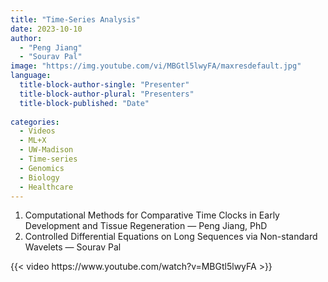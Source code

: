 ```yaml
---
title: "Time-Series Analysis"
date: 2023-10-10
author: 
  - "Peng Jiang"
  - "Sourav Pal"
image: "https://img.youtube.com/vi/MBGtl5lwyFA/maxresdefault.jpg"
language: 
  title-block-author-single: "Presenter"
  title-block-author-plural: "Presenters"
  title-block-published: "Date"
  
categories:
  - Videos
  - ML+X
  - UW-Madison
  - Time-series
  - Genomics
  - Biology
  - Healthcare
---
```


1. Computational Methods for Comparative Time Clocks in Early Development and Tissue Regeneration — Peng Jiang, PhD
2. Controlled Differential Equations on Long Sequences via Non-standard Wavelets — Sourav Pal

{{< video https://www.youtube.com/watch?v=MBGtl5lwyFA >}}

